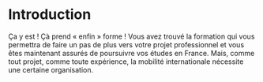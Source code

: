 

# Introduction

Ça y est ! Çà prend « enfin » forme ! Vous avez trouvé la formation qui vous permettra de faire un pas de plus vers votre projet professionnel et vous êtes maintenant assurés de poursuivre vos études en France. Mais, comme tout projet, comme toute expérience, la mobilité internationale nécessite une certaine organisation.

 



<CustomImage2 src={img} alt="CEO Traveling" width={600} height={600} center={true} />

